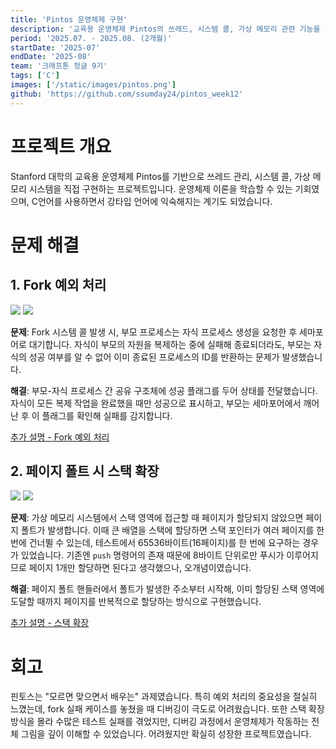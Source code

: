 ```yaml
---
title: 'Pintos 운영체제 구현'
description: '교육용 운영체제 Pintos의 쓰레드, 시스템 콜, 가상 메모리 관련 기능을 구현'
period: '2025.07. - 2025.08. (2개월)'
startDate: '2025-07'
endDate: '2025-08'
team: '크래프톤 정글 9기'
tags: ['C']
images: ['/static/images/pintos.png']
github: 'https://github.com/ssumday24/pintos_week12'
---
```


# 프로젝트 개요

Stanford 대학의 교육용 운영체제 Pintos를 기반으로 쓰레드 관리, 시스템 콜, 가상 메모리 시스템을 직접 구현하는 프로젝트입니다. 운영체제 이론을 학습할 수 있는 기회였으며, C언어를 사용하면서 강타입 언어에 익숙해지는 계기도 되었습니다.

# 문제 해결

## 1. Fork 예외 처리

<span className="grid grid-cols-1 gap-0 md:grid-cols-2 md:gap-1">
  <img className="!my-0" src="/static/images/pintos/pintos_1.png" />
  <img className="!my-0" src="/static/images/pintos/pintos_2.png" />
</span>

**문제**: Fork 시스템 콜 발생 시, 부모 프로세스는 자식 프로세스 생성을 요청한 후 세마포어로 대기합니다. 자식이 부모의 자원을 복제하는 중에 실패해 종료되더라도, 부모는 자식의 성공 여부를 알 수 없어 이미 종료된 프로세스의 ID를 반환하는 문제가 발생했습니다.

**해결**: 부모-자식 프로세스 간 공유 구조체에 성공 플래그를 두어 상태를 전달했습니다. 자식이 모든 복제 작업을 완료했을 때만 성공으로 표시하고, 부모는 세마포어에서 깨어난 후 이 플래그를 확인해 실패를 감지합니다.

<a href="https://velog.io/@strawberry-tree/0731-%EB%B0%9C%ED%91%9C-fork-%EC%8B%A4%ED%8C%A8-%EC%8B%9C-%EC%98%88%EC%99%B8-%EC%B2%98%EB%A6%AC%ED%95%98%EA%B8%B0">
  추가 설명 - Fork 예외 처리
</a>

## 2. 페이지 폴트 시 스택 확장

<span className="grid grid-cols-1 gap-0 md:grid-cols-2 md:gap-1">
  <img className="!my-0" src="/static/images/pintos/pintos_3.png" />
  <img className="!my-0" src="/static/images/pintos/pintos_4.png" />
</span>

**문제**: 가상 메모리 시스템에서 스택 영역에 접근할 때 페이지가 할당되지 않았으면 페이지 폴트가 발생합니다. 이때 큰 배열을 스택에 할당하면 스택 포인터가 여러 페이지를 한 번에 건너뛸 수 있는데, 테스트에서 65536바이트(16페이지)를 한 번에 요구하는 경우가 있었습니다. 기존엔 `push` 명령어의 존재 때문에 8바이트 단위로만 푸시가 이루어지므로 페이지 1개만 할당하면 된다고 생각했으나, 오개념이였습니다.

**해결**: 페이지 폴트 핸들러에서 폴트가 발생한 주소부터 시작해, 이미 할당된 스택 영역에 도달할 때까지 페이지를 반복적으로 할당하는 방식으로 구현했습니다.

<a href="https://velog.io/@strawberry-tree/0813-%EB%B0%9C%ED%91%9C-%EC%8A%A4%ED%83%9D%EC%97%90-%EA%B0%92%EC%9D%84-%ED%91%B8%EC%8B%9C%ED%95%98%EB%8A%94-%EB%B0%A9%EB%B2%95">
  추가 설명 - 스택 확장
</a>

# 회고

핀토스는 "모르면 맞으면서 배우는" 과제였습니다. 특히 예외 처리의 중요성을 절실히 느꼈는데, fork 실패 케이스를 놓쳤을 때 디버깅이 극도로 어려웠습니다. 또한 스택 확장 방식을 몰라 수많은 테스트 실패를 겪었지만, 디버깅 과정에서 운영체제가 작동하는 전체 그림을 깊이 이해할 수 있었습니다. 어려웠지만 확실히 성장한 프로젝트였습니다.
